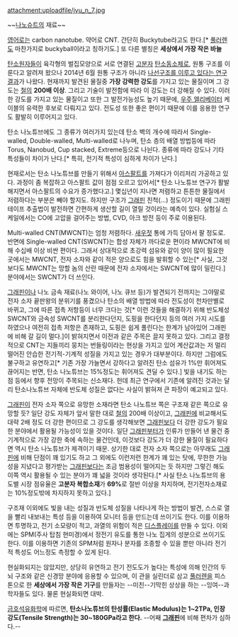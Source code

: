 attachment:uploadfile/jyu_n_7.jpg

~~[[나노슈트]]의 재료~~


[[영어]]로는 carbon nanotube. 약어로 CNT. 간단히 Buckytube라고도 한다.[* [[풀러렌]]도 마찬가지로 buckyball이라고 칭하기도.] 또 다른 별칭은 '''세상에서 가장 작은 바늘'''

[[탄소]]원자들이 육각형의 벌집모양으로 서로 연결된 [[고분자]] [[탄소]][[동소체]]로, 원통 구조를 이룬다고 알려져 왔으나 2014년 6월 원통 구조가 아니라 [http://news.naver.com/main/read.nhn?mode=LSD&mid=sec&sid1=105&oid=022&aid=0002677216 나선구조를 이루고 있다는 연구 결과]가 나왔다. 현재까지 발견된 물질중 '''가장 강력한 강도'''를 가지고 있는 물질이며 그 강도는 [[철]]의 '''200배 이상'''. 그리고 기술이 발전함에 따라 이 강도는 더 강해질 수 있다. 이러한 강도를 가지고 있는 물질이고 또한 그 발전가능성도 높기 때문에, [[우주 엘리베이터]] 케이블의 유력한 후보로 다뤄지고 있다. 전도성 또한 좋은 편이기 때문에 이를 응용한 연구도 활발히 이루어지고 있다.

탄소 나노튜브에도 그 종류가 여러가지 있는데 탄소 벽의 개수에 따라서 Single-walled, Double-walled, Multi-walled로 나누며, 탄소 층의 배열 방법등에 따라 Torus, Nanobud, Cup stacked, Extreme등으로 나뉜다. 종류에 따라 강도나 기타 특성들이 차이가 난다.[* 특히, 전기적 특성이 심하게 차이가 난다.]

현재로서는 탄소 나노튜브를 만들기 위해서 [[아스팔트]]를 가져다가 이리저리 가공하고 있다. 과정이 좀 복잡하고 아스팔트 값이 점점 오르고 있어서[* 탄소 나노튜브 연구가 활발해지면서 아스팔트의 수요가 증가했다고.] 몇십년이 지나면 저렴하고 튼튼한 물질에서 저렴하다는 부분은 빼야 할지도. 하지만 구조가 [[그래핀]] 친척(…) 정도이기 때문에 그래핀 테이프 추출법이 발전하면 간편하게 생산할 길이 열릴 것이라는 예측이 있다. 실험실 스케일에서는 CO에 고압을 걸어주는 방법, CVD, 아크 방전 등이 주로 이용된다.

Multi-walled CNT(MWCNT)는 엄청 저렴하다. [[새우젓]] 통에 가득 담아서 팔 정도로. 반면에 Single-walled CNT(SWCNT)는 합성 자체가 까다로운 편이라 MWCNT에 비해 수십배 이상 비싼 편이다. 그래서 상대적으로 초강력 섬유와 같이 양이 많이 필요한 곳에서는 MWCNT, 전자 소자와 같이 적은 양으로도 힘을 발휘할 수 있는[* 사실, 그것보다도 MWCNT는 망할 놈의 산란 때문에 전자 소자에서는 SWCNT에 많이 밀린다.] 분야에서는 SWCNT가 더 쓰인다.

[[그래핀]]이나 나노 금속 재료(나노 와이어, 나노 큐브 등)가 발견되기 전까지는 그야말로 전자 소자 끝판왕의 분위기를 풍겼으나 탄소의 배열 방법에 따라 전도성이 천차만별로 바뀌고, 그에 따른 접촉 저항등이 너무 크다는 것[* 이런 것들을 해결하기 위해 반도체성 SWCNT와 금속성 SWCNT를 분리한다던지, 도핑을 한다던지 등의 여러 가지 시도를 하였으나 여전히 접촉 저항은 존재하고, 도핑은 쉽게 풀린다는 한계가 남아있어 그래핀에 비해 갈 길이 멀다.]이 밝혀지면서 이전과 같은 주목은 끌지 못하고 있다. 그리고 결정적으로 CNT는 지들끼리 뭉치는 번들링이라는 현상을 가지고 있어 계산값과는 저 멀리 떨어진 안습한 전기적-기계적 성질을 가지고 있는 경우가 대부분이다. 하지만 그럼에도 불구하고 유연하고[* 기존 가장 가늘면서 강하다고 알려진 탄소 섬유가 1%만 휘어져도 끊어지는 반면, 탄소 나노튜브는 15%정도는 휘어져도 견딜 수 있다.] 빛을 내기도 하는 점 등에서 향후 전망이 주목되는 신소재다. 헌데 최근 연구에서 기존에 알려진 것과는 달리 탄소나노튜브 자체에 반도체 성질은 없다는 사실이 밝혀져 큰 파장이 예고되고 있다.

[[그래핀]]이 전자 소자 쪽으로 유망한 소재라면 탄소 나노튜브 쪽은 구조재 같은 쪽으로 유망할 듯? 일단 강도 자체가 앞서 말한 대로 [[철]]의 200배 이상이고, [[그래핀]]에 비교해서도 대략 2배 정도 더 강한 편이므로 그 강도를 생각해보면 [[그래핀]]보다 더 강한 강도가 필요한 분야에서 활용될 가능성이 있을 것이다. 일단 [[그래핀]]부터가 인류가 만들어 낸 물건 중 기계적으로 가장 강한 축에 속하는 물건인데, 이것보다 강도가 더 강한 물질이 필요하다면 역시 탄소 나노튜브가 제격이기 때문.
상기한 대로 전자 소자 쪽으로는 아무래도 [[그래핀]]에 비해 단점이 꽤 있기도 하고 그 외에도 이런저런 한계가 꽤 있는 탓에, 무한한 가능성을 지녔다고 평가받는 [[그래핀]]보다는 조금 범용성이 떨어지는 듯 하지만 그렇긴 해도 이쪽 역시 활용될 수 있는 분야가 꽤 넓을 것이라 생각된다.[* 사실 탄소 나노튜브의 용도별 시장 점유율은 '''고분자 복합소재'''가 '''69%'''로 절반 이상을 차지하며, 전기전자소재로는 10%정도밖에 차지하지 못하고 있다.]

구조재 이외에도 빛을 내는 성질과 반도체 성질을 나타나게 하는 방법이 발견, 스스로 열을 빨리 내보내는 특성 등을 이용하여 모니터 등을 만드는데 쓰이기도 한다. 이를 이용하면 투명하고, 전기 소모량이 적고, 과열의 위험이 적은 [[디스플레이]]를 만들 수 있다.
이외에는 SPM(주사 탑침 현미경)에서 정전기 유도를 통한 나노 집게의 성분으로 쓰이기도 한다. 이를 이용하면 기존의 SPM처럼 원자나 분자를 조종할 수 있을 뿐만 아니라 전기적 특성도 어느정도 측정할 수 있게 된다.

현실화되지는 않았지만, 상당히 유연하고 전기 전도도가 높다는 특성에 의해 인간의 두뇌 구조와 같은 신경망 분야에 응용할 수 있으며, 이 관을 실린더로 삼고 [[풀러렌]]을 피스톤으로 한 '''세상에서 가장 작은 기구'''를 만들자는 --미친--기막힌 상상을 하는 --잉여--과학자들도 있다. 물론 현실화되면 대박.


[http://www.kkpc.co.kr/kor/product/carbonNanotubes/productDetail/?seq=27 금호석유화학]에 따르면, '''탄소나노튜브의 탄성률(Elastic Modulus)는 1~2TPa, 인장강도(Tensile Strength)는 30~180GPa라고 한다.''' --어째 '''[[그래핀]]'''에 비해 편차가 심하다.--
